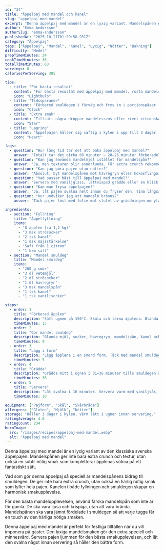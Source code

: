 ```yaml
---
id: "34"
title: "Äppelpaj med mandel och kanel"
slug: "appelpaj-med-mandel"
excerpt: "Denna äppelpaj med mandel är en lyxig variant. Mandelspånen ger extra crunch och nötig smak."
author: "Emma Andersson"
authorSlug: "emma-andersson"
publishedAt: "2025-10-21T01:29:58.931Z"
category: "Äppelpaj"
tags: ["Äppelpaj", "Mandel", "Kanel", "Lyxig", "Nötter", "Bakning"]
difficulty: "Medel"
prepTimeMinutes: 24
cookTimeMinutes: 36
totalTimeMinutes: 60
servings: 8
caloriesPerServing: 385

tips:
  - title: "För bästa resultat"
    content: "För bästa resultat med äppelpaj med mandel, rosta mandelspånen lätt innan du blandar dem i smuldegen. Det framhäver den nötiga smaken och ger extra krispighet till ytan."
    icon: "Lightbulb"
  - title: "Tidssparande"
    content: "Förbered smuldegen i förväg och frys in i portionspåsar. Du kan ta fram och använda den direkt på fruktfyllningen när du vill baka snabbt."
    icon: "Clock"
  - title: "Extra smak"
    content: "Tillsätt några droppar mandelessens eller rivet citronskal i degen för en fräsch och lyxig ton. Ett stänk av mörk rom lyfter smaken ytterligare."
    icon: "Star"
  - title: "Lagring"
    content: "Äppelpajen håller sig saftig i kylen i upp till 3 dagar. För att återfå den knäckiga ytan, värm den i ugnen på 160°C i cirka 10 minuter innan servering."
    icon: "Heart"

faqs:
  - question: "Hur lång tid tar det att baka äppelpaj med mandel?"
    answer: "Totalt tar det cirka 60 minuter – 20–25 minuter förberedelse och 35 minuter i ugnen. En perfekt dessert när du vill imponera utan stress."
  - question: "Kan jag använda mandelmjöl istället för mandelspån?"
    answer: "Ja, men texturen blir annorlunda. För extra crunch rekommenderas att behålla åtminstone lite mandelspån ovanpå."
  - question: "Kan jag göra pajen utan nötter?"
    answer: "Absolut, byt mandelspånen mot havregryn eller kokosflingor för en nötig känsla utan allergener."
  - question: "Vad passar bäst till äppelpaj med mandel?"
    answer: "Servera med vaniljglass, lättvispad grädde eller en klick crème anglaise. Smakerna av vanilj och mandel gifter sig perfekt."
  - question: "Kan man frysa äppelpajen?"
    answer: "Ja, låt pajen svalna helt innan du fryser den. Tina långsamt i kyl och värm sedan i ugn för att återfå den gyllene ytan."
  - question: "Hur undviker jag att mandeln bränns?"
    answer: "Täck pajen löst med folie mot slutet av gräddningen om ytan blir för mörk. Då bevaras mandelns rostade smak utan att brännas."

ingredients:
  - section: "Fyllning"
    title: "Äppelfyllning"
    items:
      - "8 äpplen (ca 1,2 kg)"
      - "3 msk strösocker"
      - "2 tsk kanel"
      - "1 msk majsstärkelse"
      - "Saft från 1 citron"
      - "1 krm salt"
  - section: "Mandel smuldeg"
    title: "Mandel smuldeg"
    items:
      - "200 g smör"
      - "3 dl vetemjöl"
      - "2 dl strösocker"
      - "1 dl havregryn"
      - "3 msk mandelspån"
      - "1 tsk kanel"
      - "1 tsk vaniljsocker"

steps:
  - order: 1
    title: "Förbered äpplen"
    description: "Sätt ugnen på 190°C. Skala och tärna äpplena. Blanda med socker, kanel, majsstärkelse, citronsaft och salt."
    timeMinutes: 15
  - order: 2
    title: "Gör mandel smuldeg"
    description: "Blanda mjöl, socker, havregryn, mandelspån, kanel och vaniljsocker. Nyp i smöret försiktigt tills degen blir smulig."
    timeMinutes: 9
  - order: 3
    title: "Lägg i form"
    description: "Lägg äpplena i en smord form. Täck med mandel smuldegen så att allt är jämnt fördelat."
    timeMinutes: 5
  - order: 4
    title: "Grädda"
    description: "Grädda mitt i ugnen i 31–36 minuter tills smuldegen är gyllenbrun och pajen bubblar i kanterna."
    timeMinutes: 36
  - order: 5
    title: "Servera"
    description: "Låt svalna i 10 minuter. Servera varm med vaniljsås, glass eller lättvispad grädde."
    timeMinutes: 10

equipment: ["Pajform", "Skål", "Skärbräda"]
allergens: ["Gluten", "Mjölk", "Nötter"]
storage: "Håller 3 dagar i kylen. Värm lätt i ugnen innan servering."
ratingAverage: 4.8
ratingCount: 234
heroImage:
  src: "/images/recipes/appelpaj-med-mandel.webp"
  alt: "Äppelpaj med mandel"
---
```


Denna äppelpaj med mandel är en lyxig variant av den klassiska svenska äppelpajen. Mandelspånen ger inte bara extra crunch och textur, utan också en subtil nötig smak som kompletterar äpplenas sötma på ett fantastiskt sätt.

Vad som gör denna äppelpaj så speciell är mandelspånens bidrag till smuldegen. De ger inte bara extra crunch, utan också en härlig nötig smak som lyfter hela pajen. Kanelen i både fyllningen och smuldegen skapar en harmonisk smakupplevelse.

För den bästa mandelupplevelsen, använd färska mandelspån som inte är för gamla. De ska vara ljusa och krispiga, utan att vara brända. Mandelspånen ska vara jämnt fördelade i smuldegen så att varje tugga får en touch av den härliga nötiga smaken.

Denna äppelpaj med mandel är perfekt för festliga tillfällen när du vill imponera på gäster. Den lyxiga mandelsmaken gör den extra speciell och minnesvärd. Servera pajen ljummen för den bästa smakupplevelsen, och låt den svalna något innan servering så håller den bättre form.
